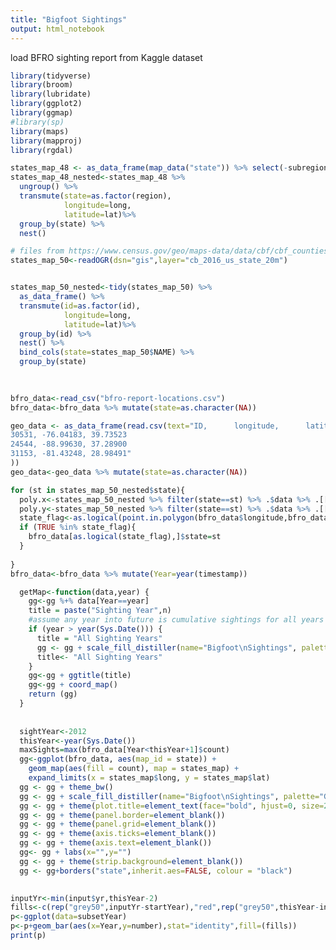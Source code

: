 ```yaml
---
title: "Bigfoot Sightings"
output: html_notebook
---
```

load BFRO sighting report from Kaggle dataset
```r
library(tidyverse)
library(broom)
library(lubridate)
library(ggplot2)
library(ggmap)
#library(sp)
library(maps)
library(mapproj)
library(rgdal)


```

```r

states_map_48 <- as_data_frame(map_data("state")) %>% select(-subregion)
states_map_48_nested<-states_map_48 %>% 
  ungroup() %>% 
  transmute(state=as.factor(region),
            longitude=long,
            latitude=lat)%>%
  group_by(state) %>% 
  nest()

# files from https://www.census.gov/geo/maps-data/data/cbf/cbf_counties.html put in gis directory
states_map_50<-readOGR(dsn="gis",layer="cb_2016_us_state_20m")


states_map_50_nested<-tidy(states_map_50) %>% 
  as_data_frame() %>% 
  transmute(id=as.factor(id),
            longitude=long,
            latitude=lat)%>%
  group_by(id) %>% 
  nest() %>% 
  bind_cols(state=states_map_50$NAME) %>% 
  group_by(state)
  
  
```
```r

bfro_data<-read_csv("bfro-report-locations.csv")
bfro_data<-bfro_data %>% mutate(state=as.character(NA))

geo_data <- as_data_frame(read.csv(text="ID,      longitude,      latitude
30531, -76.04183, 39.73523
24544, -88.99630, 37.28900
31153, -81.43248, 28.98491"
))
geo_data<-geo_data %>% mutate(state=as.character(NA))
```

```r
for (st in states_map_50_nested$state){
  poly.x<-states_map_50_nested %>% filter(state==st) %>% .$data %>% .[[1]] %>% .$longitude
  poly.y<-states_map_50_nested %>% filter(state==st) %>% .$data %>% .[[1]] %>% .$latitude
  state_flag<-as.logical(point.in.polygon(bfro_data$longitude,bfro_data$latitude,poly.x,poly.y))
  if (TRUE %in% state_flag){
    bfro_data[as.logical(state_flag),]$state=st
  }
  
}
bfro_data<-bfro_data %>% mutate(Year=year(timestamp))

```

```r
  
  getMap<-function(data,year) {
    gg<-gg %+% data[Year==year]
    title = paste("Sighting Year",n)
    #assume any year into future is cumulative sightings for all years
    if (year > year(Sys.Date())) {
      title = "All Sighting Years"
      gg <- gg + scale_fill_distiller(name="Bigfoot\nSightings", palette="Greens", na.value="#7f7f7f")
      title<- "All Sighting Years"
    }
    gg<-gg + ggtitle(title)
    gg<-gg + coord_map()
    return (gg)
  }
  
 
  sightYear<-2012
  thisYear<-year(Sys.Date())
  maxSights=max(bfro_data[Year<thisYear+1]$count)
  gg<-ggplot(bfro_data, aes(map_id = state)) + 
    geom_map(aes(fill = count), map = states_map) + 
    expand_limits(x = states_map$long, y = states_map$lat)
  gg <- gg + theme_bw()
  gg <- gg + scale_fill_distiller(name="Bigfoot\nSightings", palette="Greens", na.value="#7f7f7f",limits=c(0,maxSights))
  gg <- gg + theme(plot.title=element_text(face="bold", hjust=0, size=24))
  gg <- gg + theme(panel.border=element_blank())
  gg <- gg + theme(panel.grid=element_blank())
  gg <- gg + theme(axis.ticks=element_blank())
  gg <- gg + theme(axis.text=element_blank())
  gg<- gg + labs(x="",y="")
  gg <- gg + theme(strip.background=element_blank())
  gg <- gg+borders("state",inherit.aes=FALSE, colour = "black")
  

inputYr<-min(input$yr,thisYear-2)
fills<-c(rep("grey50",inputYr-startYear),"red",rep("grey50",thisYear-inputYr-2))
p<-ggplot(data=subsetYear)
p<-p+geom_bar(aes(x=Year,y=number),stat="identity",fill=(fills))
print(p)

```

